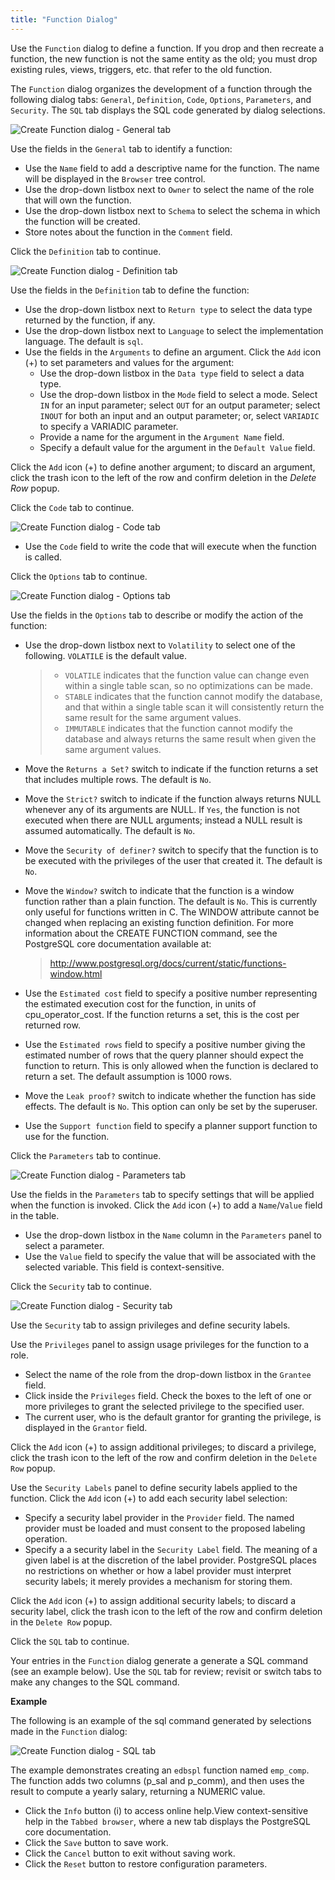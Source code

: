 ```yaml
---
title: "Function Dialog"
---
```


<div id="function_dialog" class="registered_link"></div>

Use the `Function` dialog to define a function. If you drop and then recreate a function, the new function is not the same entity as the old; you must drop existing rules, views, triggers, etc. that refer to the old function.

The `Function` dialog organizes the development of a function through the following dialog tabs: `General`, `Definition`, `Code`, `Options`, `Parameters`, and `Security`. The `SQL` tab displays the SQL code generated by dialog selections.

![Create Function dialog - General tab](../../images/function_general.png)

Use the fields in the `General` tab to identify a function:

-   Use the `Name` field to add a descriptive name for the function. The name will be displayed in the `Browser` tree control.
-   Use the drop-down listbox next to `Owner` to select the name of the role that will own the function.
-   Use the drop-down listbox next to `Schema` to select the schema in which the function will be created.
-   Store notes about the function in the `Comment` field.

Click the `Definition` tab to continue.

![Create Function dialog - Definition tab](../../images/function_definition.png)

Use the fields in the `Definition` tab to define the function:

-   Use the drop-down listbox next to `Return type` to select the data type returned by the function, if any.
-   Use the drop-down listbox next to `Language` to select the implementation language. The default is `sql`.
-   Use the fields in the `Arguments` to define an argument. Click the `Add` icon (+) to set parameters and values for the argument:
    -   Use the drop-down listbox in the `Data type` field to select a data type.
    -   Use the drop-down listbox in the `Mode` field to select a mode. Select `IN` for an input parameter; select `OUT` for an output parameter; select `INOUT` for both an input and an output parameter; or, select `VARIADIC` to specify a VARIADIC parameter.
    -   Provide a name for the argument in the `Argument Name` field.
    -   Specify a default value for the argument in the `Default Value` field.

Click the `Add` icon (+) to define another argument; to discard an argument, click the trash icon to the left of the row and confirm deletion in the *Delete Row* popup.

Click the `Code` tab to continue.

![Create Function dialog - Code tab](../../images/function_code.png)

-   Use the `Code` field to write the code that will execute when the function is called.

Click the `Options` tab to continue.

![Create Function dialog - Options tab](../../images/function_options.png)

Use the fields in the `Options` tab to describe or modify the action of the function:

-   Use the drop-down listbox next to `Volatility` to select one of the following. `VOLATILE` is the default value.

    > -   `VOLATILE` indicates that the function value can change even within a single table scan, so no optimizations can be made.
    > -   `STABLE` indicates that the function cannot modify the database, and that within a single table scan it will consistently return the same result for the same argument values.
    > -   `IMMUTABLE` indicates that the function cannot modify the database and always returns the same result when given the same argument values.

-   Move the `Returns a Set?` switch to indicate if the function returns a set that includes multiple rows. The default is `No`.

-   Move the `Strict?` switch to indicate if the function always returns NULL whenever any of its arguments are NULL. If `Yes`, the function is not executed when there are NULL arguments; instead a NULL result is assumed automatically. The default is `No`.

-   Move the `Security of definer?` switch to specify that the function is to be executed with the privileges of the user that created it. The default is `No`.

-   Move the `Window?` switch to indicate that the function is a window function rather than a plain function. The default is `No`. This is currently only useful for functions written in C. The WINDOW attribute cannot be changed when replacing an existing function definition. For more information about the CREATE FUNCTION command, see the PostgreSQL core documentation available at:

    > <http://www.postgresql.org/docs/current/static/functions-window.html>

-   Use the `Estimated cost` field to specify a positive number representing the estimated execution cost for the function, in units of cpu_operator_cost. If the function returns a set, this is the cost per returned row.

-   Use the `Estimated rows` field to specify a positive number giving the estimated number of rows that the query planner should expect the function to return. This is only allowed when the function is declared to return a set. The default assumption is 1000 rows.

-   Move the `Leak proof?` switch to indicate whether the function has side effects. The default is `No`. This option can only be set by the superuser.

-   Use the `Support function` field to specify a planner support function to use for the function.

Click the `Parameters` tab to continue.

![Create Function dialog - Parameters tab](../../images/function_parameters.png)

Use the fields in the `Parameters` tab to specify settings that will be applied when the function is invoked. Click the `Add` icon (+) to add a `Name`/`Value` field in the table.

-   Use the drop-down listbox in the `Name` column in the `Parameters` panel to select a parameter.
-   Use the `Value` field to specify the value that will be associated with the selected variable. This field is context-sensitive.

Click the `Security` tab to continue.

![Create Function dialog - Security tab](../../images/function_security.png)

Use the `Security` tab to assign privileges and define security labels.

Use the `Privileges` panel to assign usage privileges for the function to a role.

-   Select the name of the role from the drop-down listbox in the `Grantee` field.
-   Click inside the `Privileges` field. Check the boxes to the left of one or more privileges to grant the selected privilege to the specified user.
-   The current user, who is the default grantor for granting the privilege, is displayed in the `Grantor` field.

Click the `Add` icon (+) to assign additional privileges; to discard a privilege, click the trash icon to the left of the row and confirm deletion in the `Delete Row` popup.

Use the `Security Labels` panel to define security labels applied to the function. Click the `Add` icon (+) to add each security label selection:

-   Specify a security label provider in the `Provider` field. The named provider must be loaded and must consent to the proposed labeling operation.
-   Specify a a security label in the `Security Label` field. The meaning of a given label is at the discretion of the label provider. PostgreSQL places no restrictions on whether or how a label provider must interpret security labels; it merely provides a mechanism for storing them.

Click the `Add` icon (+) to assign additional security labels; to discard a security label, click the trash icon to the left of the row and confirm deletion in the `Delete Row` popup.

Click the `SQL` tab to continue.

Your entries in the `Function` dialog generate a generate a SQL command (see an example below). Use the `SQL` tab for review; revisit or switch tabs to make any changes to the SQL command.

**Example**

The following is an example of the sql command generated by selections made in the `Function` dialog:

![Create Function dialog - SQL tab](../../images/function_sql.png)

The example demonstrates creating an `edbspl` function named `emp_comp`. The function adds two columns (p_sal and p_comm), and then uses the result to compute a yearly salary, returning a NUMERIC value.

-   Click the `Info` button (i) to access online help.View context-sensitive help in the `Tabbed browser`, where a new tab displays the PostgreSQL core documentation.
-   Click the `Save` button to save work.
-   Click the `Cancel` button to exit without saving work.
-   Click the `Reset` button to restore configuration parameters.
